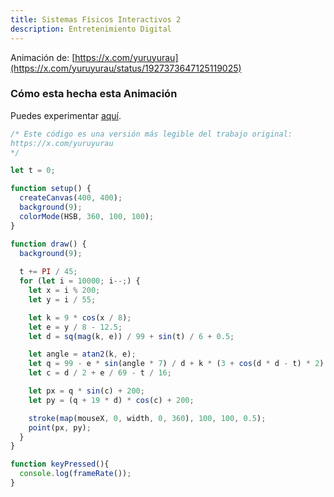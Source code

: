 ```yaml
---
title: Sistemas Físicos Interactivos 2
description: Entretenimiento Digital
---
```



<P5Sketch 
  sketchUrl="/interactivos2-2025-20/sketches/c27may2025.js" 
  containerId="c27may2025"
  styleClass="p5-container-c27may2025"
/>

Animación de: [https://x.com/yuruyurau](https://x.com/yuruyurau/status/1927373647125119025)


### Cómo esta hecha esta Animación

Puedes experimentar [aquí](https://editor.p5js.org/juanferfranco/sketches/SN92Wig24).

``` js
/* Este código es una versión más legible del trabajo original:
https://x.com/yuruyurau
*/

let t = 0;

function setup() {
  createCanvas(400, 400);
  background(9);
  colorMode(HSB, 360, 100, 100);
}

function draw() {
  background(9);
  
  t += PI / 45;
  for (let i = 10000; i--;) {
    let x = i % 200;
    let y = i / 55;

    let k = 9 * cos(x / 8);
    let e = y / 8 - 12.5;
    let d = sq(mag(k, e)) / 99 + sin(t) / 6 + 0.5;

    let angle = atan2(k, e);
    let q = 99 - e * sin(angle * 7) / d + k * (3 + cos(d * d - t) * 2);
    let c = d / 2 + e / 69 - t / 16;

    let px = q * sin(c) + 200;
    let py = (q + 19 * d) * cos(c) + 200;

    stroke(map(mouseX, 0, width, 0, 360), 100, 100, 0.5);
    point(px, py);
  }
}

function keyPressed(){
  console.log(frameRate());
}
```